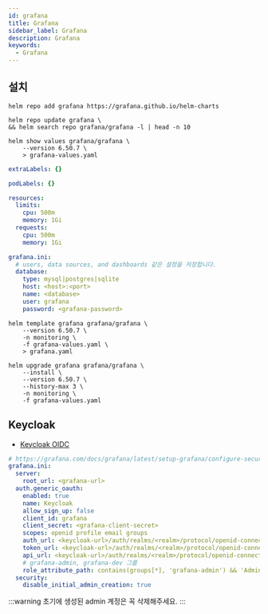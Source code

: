 ```yaml
---
id: grafana
title: Grafana
sidebar_label: Grafana
description: Grafana
keywords:
  - Grafana
---
```


## 설치

```shell
helm repo add grafana https://grafana.github.io/helm-charts
```

```shell
helm repo update grafana \
&& helm search repo grafana/grafana -l | head -n 10
```

```shell
helm show values grafana/grafana \
    --version 6.50.7 \
    > grafana-values.yaml
```

```yaml title="grafana-values.yaml"
extraLabels: {}

podLabels: {}

resources:
  limits:
    cpu: 500m
    memory: 1Gi
  requests:
    cpu: 500m
    memory: 1Gi

grafana.ini:
  # users, data sources, and dashboards 같은 설정을 저장합니다.
  database:
    type: mysql|postgres|sqlite
    host: <host>:<port>
    name: <database>
    user: grafana
    password: <grafana-password>
```

```shell
helm template grafana grafana/grafana \
    --version 6.50.7 \
    -n monitoring \
    -f grafana-values.yaml \
    > grafana.yaml
```

```shell
helm upgrade grafana grafana/grafana \
    --install \
    --version 6.50.7 \
    --history-max 3 \
    -n monitoring \
    -f grafana-values.yaml
```

## Keycloak

- [Keycloak OIDC](/docs/mlops/mlops/auth/keycloak/openid-connect)

```yaml title="grafana-values.yaml"
# https://grafana.com/docs/grafana/latest/setup-grafana/configure-security/configure-authentication/generic-oauth/
grafana.ini:
  server:
    root_url: <grafana-url>
  auth.generic_oauth:
    enabled: true
    name: Keycloak
    allow_sign_up: false
    client_id: grafana
    client_secret: <grafana-client-secret>
    scopes: openid profile email groups
    auth_url: <keycloak-url>/auth/realms/<realm>/protocol/openid-connect/auth
    token_url: <keycloak-url>/auth/realms/<realm>/protocol/openid-connect/token
    api_url: <keycloak-url>/auth/realms/<realm>/protocol/openid-connect/userinfo
    # grafana-admin, grafana-dev 그룹
    role_attribute_path: contains(groups[*], 'grafana-admin') && 'Admin' || contains(groups[*], 'grafana-dev') && 'Editor' || 'Viewer'
  security:
    disable_initial_admin_creation: true
```

:::warning
초기에 생성된 admin 계정은 꼭 삭제해주세요.
:::
